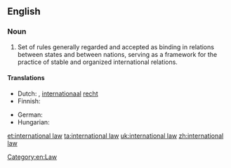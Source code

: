 ==English==
{{wikipedia}}

===Noun===
{{en-noun|-}}

# Set of rules generally regarded and accepted as binding in relations between states and between nations, serving as a framework for the practice of stable and organized international relations.

====Translations====
{{trans-top|set of rules applied to the relations between nations}}
* Dutch: {{t|nl|volkenrecht|n}}, [[internationaal]] [[recht]] {{g|n}}
* Finnish: {{t|fi|kansainvälinen oikeus}}
{{trans-mid}}
* German: {{t+|de|Völkerrecht|n}}
* Hungarian: {{t|hu|nemzetközi jog}}
{{trans-bottom}}

[[Category:en:Law]]

[[et:international law]]
[[ta:international law]]
[[uk:international law]]
[[zh:international law]]